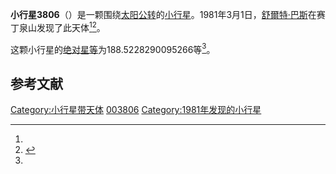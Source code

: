 {{Infobox planet
| bgcolour = #FFFFC0
| name = 3806 Tremaine
| symbol = 
| image = 
| caption = 
| discovery = yes
| discovery_ref = 
| discoverer = [[舒爾特·巴斯|舒爾特·巴斯]]
| discovery_site = [[赛丁泉山|赛丁泉山]] 
| discovered = 1981年3月1日
| designations = yes
| mp_name = 
| named_after = 
| alt_names = 1981 EW32/ 1975 TY5 / 1979 SC11 / 1979 TL2
| mp_category = [[主带小行星|主带小行星]]
| orbit_ref = <ref name="a">[http://ssd.jpl.nasa.gov/sbdb.cgi?sstr=3806 3806 Tremaine] {{Wayback|url=http://ssd.jpl.nasa.gov/sbdb.cgi?sstr=3806 |date=20200917232438 }}，小行星數據庫瀏覽器（JPL Small-Body Database Browser）－[[美国国家航空航天局|美国国家航空航天局]]喷气推进实验室</ref>
| epoch = 2456400.5 (2013年4月18日更新)
| aphelion = {{convert|3.332973786159154|AU|km|3|abbr=on|lk=out}}
| perihelion = {{convert|1.749308932337715|AU|km|3|abbr=on}}
| semimajor = {{convert|2.541141359248435|AU|km|3|abbr=on}}
| eccentricity = 0.311605029
| period = 1479.590942 [[日|日]]<br />4.05[[儒略年|儒略年]]
| avg_speed = 
| inclination = 10.02602629046439
| asc_node = 199.4908608793734
| mean_anomaly = 
| arg_peri = 188.5228290095266
| satellites = 
| physical_characteristics = yes
| dimensions = 
| mass = 
| density = 
| surface_grav = 
| escape_velocity = 
| sidereal_day = 
| axial_tilt = 
| pole_ecliptic_lat = 
| pole_ecliptic_lon = 
| albedo = 
| temperatures= 
| temp_name1 = 
| mean_temp_1 = 
| max_temp_1 = 
| temp_name2 = 
| max_temp_2 = 
| spectral_type = 
| abs_magnitude = 188.5228290095266
}}

'''小行星3806'''（{{lang-en|3806 Tremaine}}）是一颗围绕[[太阳|太阳]][[公转|公转]]的[[小行星|小行星]]。1981年3月1日，[[舒爾特·巴斯|舒爾特·巴斯]]在赛丁泉山发现了此天体<ref name="a" /><ref>{{cite news|title=小行星列表|url=http://cfa-www.harvard.edu/iau/lists/NumberedMPs.txt|accessdate=2013-07-08|newspaper=哈佛大学|archive-date=2008-05-17|archive-url=https://web.archive.org/web/20080517010638/http://cfa-www.harvard.edu/iau/lists/NumberedMPs.txt|dead-url=no}}</ref>。

这颗小行星的[[绝对星等|绝对星等]]为188.5228290095266等<ref name="a" />。

==参考文献==
{{reflist}}
{{Minor Planet Number|[[小行星3805|小行星3805]]|[[小行星3807|小行星3807]]}}

{{小天体}}

[[Category:小行星带天体|Category:小行星带天体]]
[[Category:艾琳達族|003806]]
[[Category:1981年发现的小行星|Category:1981年发现的小行星]]

{{asteroid-stub}}